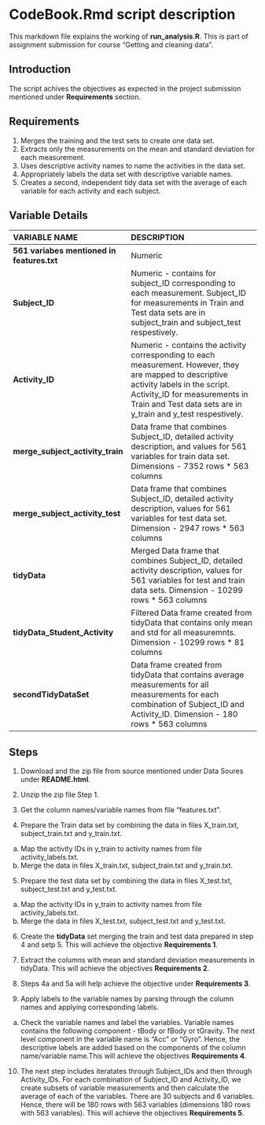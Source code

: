 CodeBook.Rmd script description
========================================================

This markdown file explains the working of **run_analysis.R**. This is part of assignment submission for course "Getting and cleaning data".

Introduction
-----------------------
The script achives the objectives as expected in the project submission mentioned under **Requirements** section.


Requirements
-----------------------
1. Merges the training and the test sets to create one data set.
2. Extracts only the measurements on the mean and standard deviation for each measurement. 
3. Uses descriptive activity names to name the activities in the data set.
4. Appropriately labels the data set with descriptive variable names. 
5. Creates a second, independent tidy data set with the average of each variable for each activity and each subject. 


Variable Details
-----------------------

| VARIABLE NAME                    |      DESCRIPTION                                                                                    |   	
|:---------------------------------|:--------------------------------------------------------------------------------------------------	|
| **561 variabes mentioned in features.txt**   |    Numeric |
| **Subject_ID**   |    Numeric -  contains for subject_ID corresponding to each measurement. Subject_ID for measurements in Train and Test data sets are in subject_train and subject_test respestively. |
| **Activity_ID**   |    Numeric -  contains the activity corresponding to each measurement. However, they are mapped to descriptive activity labels in the script. Activity_ID for measurements in Train and Test data sets are in y_train and y_test respestively.  |
| **merge_subject_activity_train** 	|     Data frame that combines Subject_ID, detailed activity description, and values for 561 variables for train data set. Dimensions - 7352 rows * 563 columns |
| **merge_subject_activity_test**   |     Data frame that combines Subject_ID, detailed activity description, values for 561 variables for test data set. Dimension - 2947 rows * 563 columns|
| **tidyData**   |     Merged Data frame that combines Subject_ID, detailed activity description, values for 561 variables for test and train data sets. Dimension - 10299 rows * 563 columns|
| **tidyData_Student_Activity**   |     Filtered Data frame created from tidyData that contains only mean and std for all measuremnts. Dimension - 10299 rows * 81 columns|
| **secondTidyDataSet**   |    Data frame created from tidyData that contains average measurements for all measurements for each combination of Subject_ID and Activity_ID. Dimension - 180 rows * 563 columns|


Steps
----------------

1. Download and the zip file from source mentioned under Data Soures under **README.html**.

2. Unzip the zip file Step 1.

3. Get the column names/variable names from file "features.txt".

4. Prepare the Train data set by combining the data in files X_train.txt, subject_train.txt and y_train.txt.    
  a) Map the activity IDs in y_train to activity names from file activity_labels.txt.   
  b) Merge the data in files X_train.txt, subject_train.txt and y_train.txt.  
  
5. Prepare the test data set by combining the data in files X_test.txt, subject_test.txt and y_test.txt.  
  a) Map the activity IDs in y_train to activity names from file activity_labels.txt.   
  b) Merge the data in files X_test.txt, subject_test.txt and y_test.txt.  
  
6. Create the **tidyData** set merging the train and test data prepared in step 4 and setp 5. This will achieve the objective  **Requirements 1**.  

7. Extract the columns with mean and standard deviation measurements in tidyData. This will achieve the objectives **Requirements 2**.  

8. Steps 4a and 5a will help achieve the objective under **Requirements 3**.  

9. Apply labels to the variable names by parsing through the column names and applying corresponding labels.    
  a) Check the variable names and label the variables. Variable names contains the following component - tBody or fBody or tGravity. The next level component in the variable name is "Acc" or "Gyro". Hence, the descriptive labels are added based on the components of the column name/variable name.This will achieve the objectives **Requirements 4**.  
  
10. The next step includes iteratates through Subject_IDs and then through Activity_IDs. For each combination of Subject_ID and Activity_ID, we create subsets of variable measurements and then calculate the average of each of the variables. There are 30 subjects and 6 variables. Hence, there will be 180 rows with 563 variables (dimensions 180 rows with 563 variables). This will achieve the objectives **Requirements 5**.  


  
  

